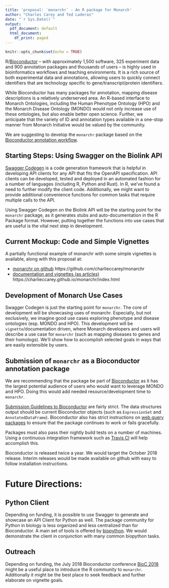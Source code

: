```yaml
---
title: 'proposal: `monarchr` - An R package for Monarch'
author: "Charles Carey and Ted Laderas"
date: "`r Sys.Date()`"
output:
  pdf_document: default
  html_document:
    df_print: paged
---
```


```r
knitr::opts_chunk$set(echo = TRUE)
```

R/[Bioconductor](https://www.bioconductor.org) -- with approximately 1,500 software, 325 experiment data and 900 annotation packages and thousands of users -- is highly used in bioinformatics workflows and teaching environments. It is a rich source of both experimental data and annotations, allowing users to quickly connect identifiers that are technology specific to gene/transcript/protein identifiers. 

While Bioconductor has many packages for annotation, mapping disease descriptions is a relatively underserved area. An R-based interface to Monarch Ontologies, including the Human Phenotype Ontology (HPO) and the Monarch Disease Ontology (MONDO) would not only increase use of these ontologies, but also enable better open science. Further, we anticipate that the variety of ID and annotation types available in a one-stop manner from Monarch Initiative would be valued by the community.

We are suggesting to develop the `monarchr` package based on the [Bioconductor annotation workflow](https://www.bioconductor.org/help/workflows/annotation-data/).

## Starting Steps: Using Swagger on the Biolink API

[Swagger Codegen](https://swagger.io/swagger-codegen/) is a code generation framework that is helpful in developing API clients for any API that fits the OpenAPI specification. API clients can be developed, tested and deployed in an automated fashion for a number of languages (including R, Python and Rust). In R, we've found a need to further modify the client code. Additionally, we might want to provide additional convenience functions for common tasks that require multiple calls to the API.

Using Swagger Codegen on the Biolink API will be the starting point for the `monarchr` package, as it generates stubs and auto-documentation in the R Package format. However, putting together the functions into use cases that are useful is the vital next step in development.

## Current Mockup: Code and Simple Vignettes

A partially functional example of monarchr with some simple vignettes is available, along with this proposal at:

- [monarchr on github](https://github.com/charlieccarey/monarchr) https://github.com/charlieccarey/monarchr
- [documentation and vignettes (as articles)](https://charlieccarey.github.io/monarchr/index.html) https://charlieccarey.github.io/monarchr/index.html

## Development of Monarch Use Cases

Swagger Codegen is just the starting point for `monarchr`. The core of development will be showcasing uses of monarchr. Especially, but not exclusively, we imagine good use cases exploring phenotype and disease ontologies (esp. MONDO and HPO). This development will be `vignette`/documentation driven, where Monarch developers and users will describe a use case for `monarchr` (such as mapping diseases to genes and their homologs). We'll show how to accomplish selected goals in ways that are easily extensible by users.

## Submission of `monarchr` as a Bioconductor annotation package

We are recommending that the package be part of [Bioconductor](https://www.bioconductor.org) as it has the largest potential audience of users who would want to leverage MONDO and HPO. Doing this would add needed resource/development time to `monarchr`. 

[Submission Guidelines to Bioconductor](https://www.bioconductor.org/developers/package-guidelines/) are fairly strict. The data structures output should be current Bioconductor objects (such as `ExpressionSet` and `AnnotatedDataFrame`). Bioconductor also has strict instructions on [web query packages](https://bioconductor.org/developers/how-to/web-query/) to ensure that the package continues to work or fails gracefully. 

Packages must also pass their nightly build tests on a number of machines. Using a continuous integration framework such as [Travis CI](https://travis-ci.org/getting_started) will help accomplish this.  

Bioconductor is released twice a year. We would target the October 2018 release. Interim releases would be made available on github with easy to follow installation instructions.

# Future Directions: 

## Python Client 

Depending on funding, it is possible to use Swagger to generate and showcase an API Client for Python as well. The package community for Python in biology is less organized and less centralized than for Bioconductor. A main set of tools is offered by [biopython](http://biopython.org/). We would demonstrate the client in conjunction with many common biopython tasks.

## Outreach

Depending on funding, the July 2018 Bioconductor conference [BioC 2018](http://bioc2018.bioconductor.org/schedule) might be a useful place to introduce the R community to `monarchr`. Additionally it might be the best place to seek feedback and further elaborate on vignette goals.

